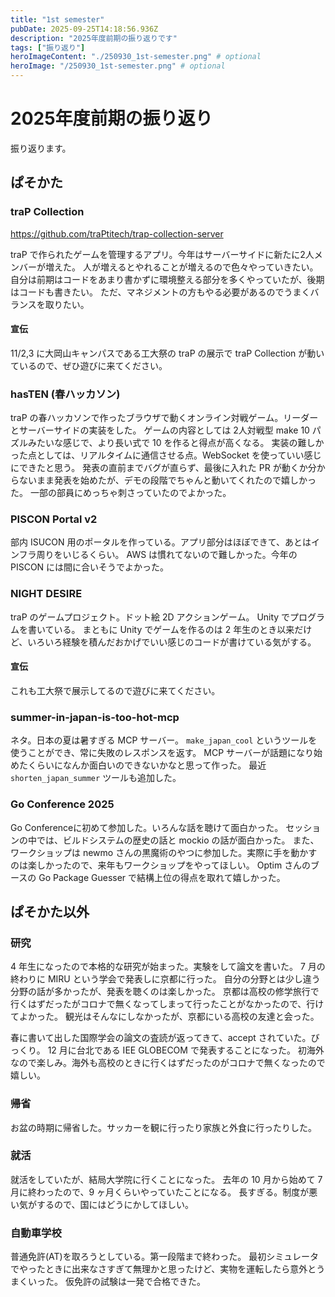```yaml
---
title: "1st semester"
pubDate: 2025-09-25T14:18:56.936Z
description: "2025年度前期の振り返りです"
tags: ["振り返り"]
heroImageContent: "./250930_1st-semester.png" # optional
heroImage: "/250930_1st-semester.png" # optional
---
```


# 2025年度前期の振り返り

振り返ります。

## ぱそかた

### traP Collection

https://github.com/traPtitech/trap-collection-server

traP で作られたゲームを管理するアプリ。今年はサーバーサイドに新たに2人メンバーが増えた。
人が増えるとやれることが増えるので色々やっていきたい。
自分は前期はコードをあまり書かずに環境整える部分を多くやっていたが、後期はコードも書きたい。
ただ、マネジメントの方もやる必要があるのでうまくバランスを取りたい。

#### 宣伝

11/2,3 に大岡山キャンパスである工大祭の traP の展示で traP Collection が動いているので、ぜひ遊びに来てください。

### hasTEN (春ハッカソン)

traP の春ハッカソンで作ったブラウザで動くオンライン対戦ゲーム。リーダーとサーバーサイドの実装をした。
ゲームの内容としては 2人対戦型 make 10 パズルみたいな感じで、より長い式で 10 を作ると得点が高くなる。
実装の難しかった点としては、リアルタイムに通信させる点。WebSocket を使っていい感じにできたと思う。
発表の直前までバグが直らず、最後に入れた PR が動くか分からないまま発表を始めたが、デモの段階でちゃんと動いてくれたので嬉しかった。
一部の部員にめっちゃ刺さっていたのでよかった。

### PISCON Portal v2

部内 ISUCON 用のポータルを作っている。アプリ部分はほぼできて、あとはインフラ周りをいじるくらい。
AWS は慣れてないので難しかった。今年の PISCON には間に合いそうでよかった。

### NIGHT DESIRE

traP のゲームプロジェクト。ドット絵 2D アクションゲーム。
Unity でプログラムを書いている。
まともに Unity でゲームを作るのは 2 年生のとき以来だけど、いろいろ経験を積んだおかげでいい感じのコードが書けている気がする。

#### 宣伝

これも工大祭で展示してるので遊びに来てください。

### summer-in-japan-is-too-hot-mcp

ネタ。日本の夏は暑すぎる MCP サーバー。
`make_japan_cool` というツールを使うことができ、常に失敗のレスポンスを返す。
MCP サーバーが話題になり始めたくらいになんか面白いのできないかなと思って作った。
最近 `shorten_japan_summer` ツールも追加した。

### Go Conference 2025

Go Conferenceに初めて参加した。いろんな話を聴けて面白かった。
セッションの中では、ビルドシステムの歴史の話と mockio の話が面白かった。
また、ワークショップは newmo さんの黒魔術のやつに参加した。実際に手を動かすのは楽しかったので、来年もワークショップをやってほしい。
Optim さんのブースの Go Package Guesser で結構上位の得点を取れて嬉しかった。

## ぱそかた以外

### 研究

4 年生になったので本格的な研究が始まった。実験をして論文を書いた。
7 月の終わりに MIRU という学会で発表しに京都に行った。
自分の分野とは少し違う分野の話が多かったが、発表を聴くのは楽しかった。
京都は高校の修学旅行で行くはずだったがコロナで無くなってしまって行ったことがなかったので、行けてよかった。
観光はそんなにしなかったが、京都にいる高校の友達と会った。

春に書いて出した国際学会の論文の査読が返ってきて、accept されていた。びっくり。
12 月に台北である IEE GLOBECOM で発表することになった。
初海外なので楽しみ。海外も高校のときに行くはずだったのがコロナで無くなったので嬉しい。

### 帰省

お盆の時期に帰省した。サッカーを観に行ったり家族と外食に行ったりした。

### 就活

就活をしていたが、結局大学院に行くことになった。
去年の 10 月から始めて 7 月に終わったので、9 ヶ月くらいやっていたことになる。
長すぎる。制度が悪い気がするので、国にはどうにかしてほしい。

### 自動車学校

普通免許(AT)を取ろうとしている。第一段階まで終わった。
最初シミュレータでやったときに出来なさすぎて無理かと思ったけど、実物を運転したら意外とうまくいった。
仮免許の試験は一発で合格できた。
